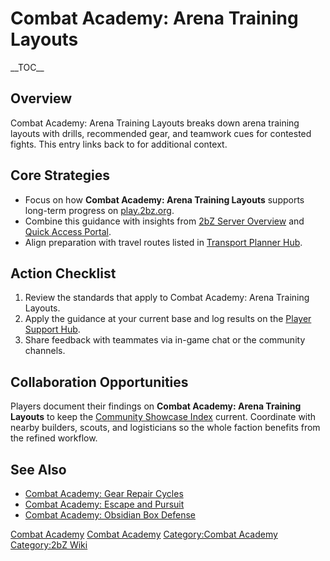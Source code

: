 {{Short description|Combat Academy: Arena Training Layouts breaks down arena training layouts with drills, recommended gear, and teamwork cues for contested fights}}
= Combat Academy: Arena Training Layouts =
{{2bZ Navbox}}
__TOC__

== Overview ==
Combat Academy: Arena Training Layouts breaks down arena training layouts with drills,
recommended gear, and teamwork cues for contested fights. This entry links back to
[[Category:Combat Academy|Combat Academy]] for additional context.

== Core Strategies ==
* Focus on how '''Combat Academy: Arena Training Layouts''' supports long-term progress on [[play.2bz.org]].
* Combine this guidance with insights from [[2bZ Server Overview]] and [[Quick Access Portal]].
* Align preparation with travel routes listed in [[Transport Planner Hub]].

== Action Checklist ==
# Review the [[Category:Combat Academy|Combat Academy]] standards that apply to Combat Academy: Arena Training Layouts.
# Apply the guidance at your current base and log results on the [[Player Support Hub]].
# Share feedback with teammates via in-game chat or the community channels.

== Collaboration Opportunities ==
Players document their findings on '''Combat Academy: Arena Training Layouts''' to keep
the [[Community Showcase Index]] current. Coordinate with nearby builders, scouts, and
logisticians so the whole faction benefits from the refined workflow.

== See Also ==
* [[Combat Academy: Gear Repair Cycles]]
* [[Combat Academy: Escape and Pursuit]]
* [[Combat Academy: Obsidian Box Defense]]

[[Category:Combat Academy]]
[[Category:2bZ Wiki]]

